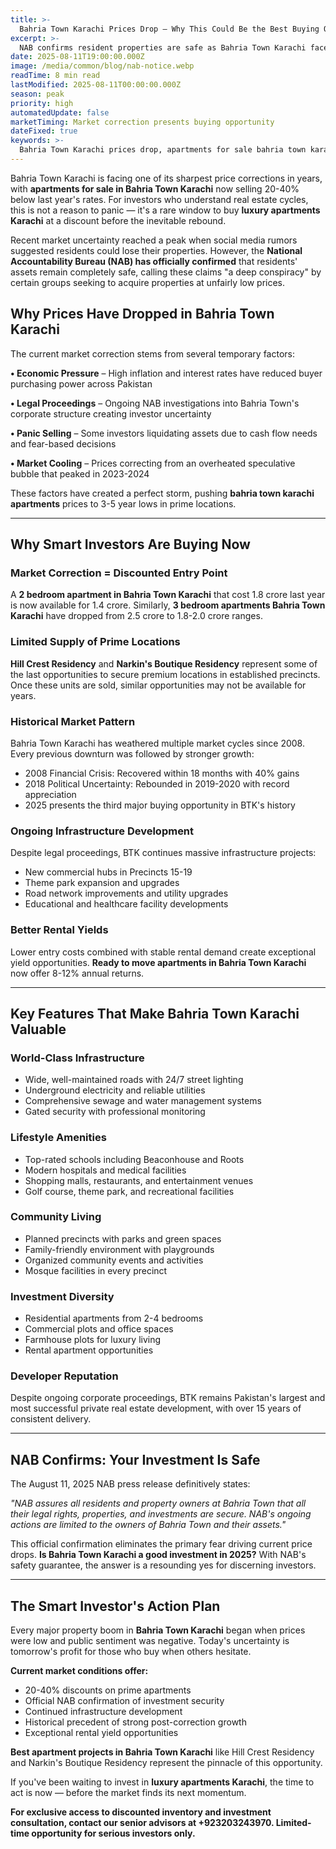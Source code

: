 ```yaml
---
title: >-
  Bahria Town Karachi Prices Drop – Why This Could Be the Best Buying Opportunity in Years
excerpt: >-
  NAB confirms resident properties are safe as Bahria Town Karachi faces 20-40% price correction. Smart investors recognize this as a rare window to buy premium apartments and plots at discount before the inevitable rebound.
date: 2025-08-11T19:00:00.000Z
image: /media/common/blog/nab-notice.webp
readTime: 8 min read
lastModified: 2025-08-11T00:00:00.000Z
season: peak
priority: high
automatedUpdate: false
marketTiming: Market correction presents buying opportunity
dateFixed: true
keywords: >-
  Bahria Town Karachi prices drop, apartments for sale bahria town karachi, luxury apartments karachi, bahria town karachi investment 2025, property prices falling, best buying opportunity, NAB property safe, Hill Crest Residency, Narkins Boutique Residency
---
```


Bahria Town Karachi is facing one of its sharpest price corrections in years, with **apartments for sale in Bahria Town Karachi** now selling 20-40% below last year's rates. For investors who understand real estate cycles, this is not a reason to panic — it's a rare window to buy **luxury apartments Karachi** at a discount before the inevitable rebound.

Recent market uncertainty reached a peak when social media rumors suggested residents could lose their properties. However, the **National Accountability Bureau (NAB) has officially confirmed** that residents' assets remain completely safe, calling these claims "a deep conspiracy" by certain groups seeking to acquire properties at unfairly low prices.

## Why Prices Have Dropped in Bahria Town Karachi

The current market correction stems from several temporary factors:

**• Economic Pressure** – High inflation and interest rates have reduced buyer purchasing power across Pakistan

**• Legal Proceedings** – Ongoing NAB investigations into Bahria Town's corporate structure creating investor uncertainty  

**• Panic Selling** – Some investors liquidating assets due to cash flow needs and fear-based decisions

**• Market Cooling** – Prices correcting from an overheated speculative bubble that peaked in 2023-2024

These factors have created a perfect storm, pushing **bahria town karachi apartments** prices to 3-5 year lows in prime locations.

---

## Why Smart Investors Are Buying Now

### Market Correction = Discounted Entry Point

A **2 bedroom apartment in Bahria Town Karachi** that cost 1.8 crore last year is now available for 1.4 crore. Similarly, **3 bedroom apartments Bahria Town Karachi** have dropped from 2.5 crore to 1.8-2.0 crore ranges.

### Limited Supply of Prime Locations

**Hill Crest Residency** and **Narkin's Boutique Residency** represent some of the last opportunities to secure premium locations in established precincts. Once these units are sold, similar opportunities may not be available for years.

### Historical Market Pattern

Bahria Town Karachi has weathered multiple market cycles since 2008. Every previous downturn was followed by stronger growth:
- 2008 Financial Crisis: Recovered within 18 months with 40% gains
- 2018 Political Uncertainty: Rebounded in 2019-2020 with record appreciation
- 2025 presents the third major buying opportunity in BTK's history

### Ongoing Infrastructure Development

Despite legal proceedings, BTK continues massive infrastructure projects:
- New commercial hubs in Precincts 15-19
- Theme park expansion and upgrades
- Road network improvements and utility upgrades
- Educational and healthcare facility developments

### Better Rental Yields

Lower entry costs combined with stable rental demand create exceptional yield opportunities. **Ready to move apartments in Bahria Town Karachi** now offer 8-12% annual returns.

---

## Key Features That Make Bahria Town Karachi Valuable

### World-Class Infrastructure
- Wide, well-maintained roads with 24/7 street lighting
- Underground electricity and reliable utilities
- Comprehensive sewage and water management systems
- Gated security with professional monitoring

### Lifestyle Amenities  
- Top-rated schools including Beaconhouse and Roots
- Modern hospitals and medical facilities
- Shopping malls, restaurants, and entertainment venues
- Golf course, theme park, and recreational facilities

### Community Living
- Planned precincts with parks and green spaces
- Family-friendly environment with playgrounds
- Organized community events and activities
- Mosque facilities in every precinct

### Investment Diversity
- Residential apartments from 2-4 bedrooms
- Commercial plots and office spaces  
- Farmhouse plots for luxury living
- Rental apartment opportunities

### Developer Reputation
Despite ongoing corporate proceedings, BTK remains Pakistan's largest and most successful private real estate development, with over 15 years of consistent delivery.

---

## NAB Confirms: Your Investment Is Safe

The August 11, 2025 NAB press release definitively states:

*"NAB assures all residents and property owners at Bahria Town that all their legal rights, properties, and investments are secure. NAB's ongoing actions are limited to the owners of Bahria Town and their assets."*

This official confirmation eliminates the primary fear driving current price drops. **Is Bahria Town Karachi a good investment in 2025?** With NAB's safety guarantee, the answer is a resounding yes for discerning investors.

---

## The Smart Investor's Action Plan

Every major property boom in **Bahria Town Karachi** began when prices were low and public sentiment was negative. Today's uncertainty is tomorrow's profit for those who buy when others hesitate.

**Current market conditions offer:**
- 20-40% discounts on prime apartments
- Official NAB confirmation of investment security  
- Continued infrastructure development
- Historical precedent of strong post-correction growth
- Exceptional rental yield opportunities

**Best apartment projects in Bahria Town Karachi** like Hill Crest Residency and Narkin's Boutique Residency represent the pinnacle of this opportunity.

If you've been waiting to invest in **luxury apartments Karachi**, the time to act is now — before the market finds its next momentum.

**For exclusive access to discounted inventory and investment consultation, contact our senior advisors at +923203243970. Limited-time opportunity for serious investors only.**